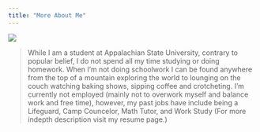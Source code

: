 ```yaml
---
title: "More About Me"
---
```


![](https://mathr.math.appstate.edu/s/8ba723dc65fc1a6ac6527/files/Repositories/hembreeja.github.io/Images/DSC_0569.JPG)  

> While I am a student at Appalachian State University, contrary to popular belief, I do not spend all my time studying or doing homework.
When I'm not doing schoolwork I can be found anywhere from the top of a mountain exploring the world to lounging on the couch watching baking shows, sipping coffee and crotcheting.
I'm currently not employed (mainly not to overwork myself and balance work and free time), however, my past jobs have include being a Lifeguard, Camp Councelor, Math Tutor, and Work Study (For more indepth description visit my resume page.)

